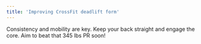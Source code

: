 ```yaml
---
title: 'Improving CrossFit deadlift form'
---
```


Consistency and mobility are key. Keep your back straight and engage the core.
Aim to beat that 345 lbs PR soon!
